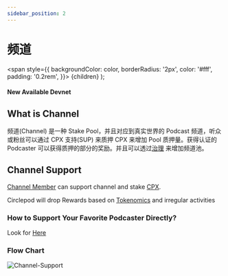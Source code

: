 ```yaml
---
sidebar_position: 2
---
```


# 频道

  <span
    style={{
      backgroundColor: color,
      borderRadius: '2px',
      color: '#fff',
      padding: '0.2rem',
    }}>
    {children}
  </span>
);

#### New Available <Highlight color="#25c2a0">Devnet</Highlight>

## What is Channel

频道(Channel) 是一种 Stake Pool，并且对应到真实世界的 Podcast 频道，听众或粉丝可以通过 CPX 支持(SUP) 来质押 CPX 来增加 Pool 质押量。获得认证的 Podcaster 可以获得质押的部分的奖励。并且可以透过[治理](/docs/governance/intro) 来增加频道池。

## Channel Support

[Channel Member](/docs/channel-member) can support channel and stake [CPX](/docs/tokenomics).

Circlepod will drop Rewards based on [Tokenomics](/docs/tokenomics) and irregular activities

### How to Support Your Favorite Podcaster Directly?

Look for [Here](/docs/activity/support)


### Flow Chart
![Channel-Support](/img/channel/Channel-Support.svg)
